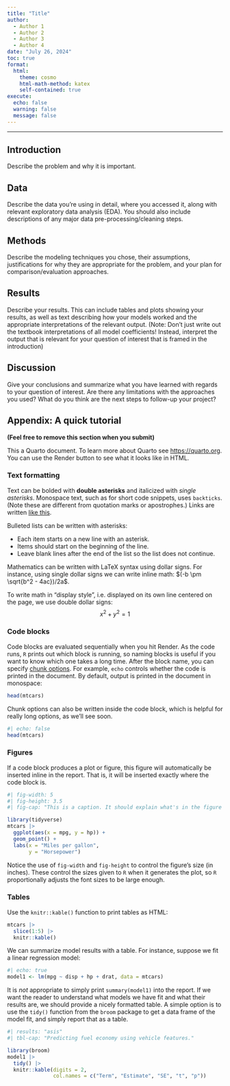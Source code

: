 ```yaml
---
title: "Title"
author:
  - Author 1
  - Author 2
  - Author 3
  - Author 4
date: "July 26, 2024"
toc: true
format:
  html:
    theme: cosmo
    html-math-method: katex
    self-contained: true
execute:
  echo: false
  warning: false
  message: false
---
```


---

## Introduction 

Describe the problem and why it is important.

## Data

Describe the data you’re using in detail, where you accessed it, along with relevant exploratory data analysis (EDA). You should also include descriptions of any major data pre-processing/cleaning steps.

## Methods

Describe the modeling techniques you chose, their assumptions, justifications for why they are appropriate for the problem, and your plan for comparison/evaluation approaches.

## Results

Describe your results. This can include tables and plots showing your results, as well as text describing how your models worked and the appropriate interpretations of the relevant output. (Note: Don’t just write out the textbook interpretations of all model coefficients! Instead, interpret the output that is relevant for your question of interest that is framed in the introduction)

## Discussion

Give your conclusions and summarize what you have learned with regards to your question of interest. Are there any limitations with the approaches you used? What do you think are the next steps to follow-up your project?

## Appendix: A quick tutorial

**(Feel free to remove this section when you submit)**

This a Quarto document. 
To learn more about Quarto see <https://quarto.org>.
You can use the Render button to see what it looks like in HTML.

### Text formatting

Text can be bolded with **double asterisks** and italicized with *single asterisks*. 
Monospace text, such as for short code snippets, uses `backticks`.
(Note these are different from quotation marks or apostrophes.) Links are
written [like this](http://example.com/).

Bulleted lists can be written with asterisks:

* Each item starts on a new line with an asterisk.
* Items should start on the beginning of the line.
* Leave blank lines after the end of the list so the list does not continue.

Mathematics can be written with LaTeX syntax using dollar signs. 
For instance, using single dollar signs we can write inline math: $(-b \pm \sqrt{b^2 - 4ac})/2a$.

To write math in "display style", i.e. displayed on its own line centered on the
page, we use double dollar signs:
$$
x^2 + y^2 = 1
$$


### Code blocks

Code blocks are evaluated sequentially when you hit Render. 
As the code runs, `R` prints out which block is running, so naming blocks is useful if you want to know which one takes a long time. 
After the block name, you can specify [chunk options](https://yihui.org/knitr/options/). 
For example, `echo` controls whether the code is printed in the document. 
By default, output is printed in the document in monospace:

```r
head(mtcars)
```

Chunk options can also be written inside the code block, which is helpful for really long options, as we'll see soon.

```r
#| echo: false
head(mtcars)
```

### Figures

If a code block produces a plot or figure, this figure will automatically be inserted inline in the report. That is, it will be inserted exactly where the code block is.

```r
#| fig-width: 5
#| fig-height: 3.5
#| fig-cap: "This is a caption. It should explain what's in the figure and what's interesting about it. For instance: There is a negative, strong linear correlation between miles per gallon and horsepower for US cars in the 1970s."

library(tidyverse)
mtcars |> 
  ggplot(aes(x = mpg, y = hp)) +
  geom_point() +
  labs(x = "Miles per gallon",
       y = "Horsepower")
```

Notice the use of `fig-width` and `fig-height` to control the figure's size (in inches). 
These control the sizes given to `R` when it generates the plot, so `R` proportionally adjusts the font sizes to be large enough.

### Tables

Use the `knitr::kable()` function to print tables as HTML:

```r
mtcars |> 
  slice(1:5) |> 
  knitr::kable()
```

We can summarize model results with a table. 
For instance, suppose we fit a linear regression model:

```r
#| echo: true
model1 <- lm(mpg ~ disp + hp + drat, data = mtcars)
```

It is *not* appropriate to simply print `summary(model1)` into the report. 
If we want the reader to understand what models we have fit and what their results are, we should provide a nicely formatted table. 
A simple option is to use the `tidy()` function from the `broom` package to get a data frame of the model fit, and simply report that as a table.

```r
#| results: "asis"
#| tbl-cap: "Predicting fuel economy using vehicle features."

library(broom)
model1 |> 
  tidy() |>
  knitr::kable(digits = 2,
               col.names = c("Term", "Estimate", "SE", "t", "p"))
```
